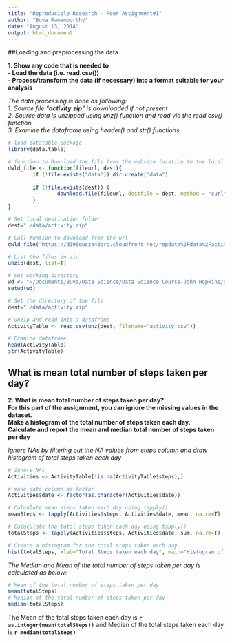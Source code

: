 ```yaml
---
title: "Reproducible Research - Peer Assignment#1"
author: "Buva Ramamoorthy"
date: "August 13, 2014"
output: html_document
---
```


##Loading and preprocessing the data  
  
**1. Show any code that is needed to  
- Load the data (i.e. read.csv())  
- Process/transform the data (if necessary) into a format suitable for your analysis**  

*The data processing is done as following:  
 1. Source file "**activity.zip**" is downloaded if not present  
 2. Source data is unzipped using unz() function and read via the read.csv() function  
 3. Examine the dataframe using header() and str() functions* 

```r

# load datatable package
library(data.table)     

# function to Download the file from the website location to the local directory
dwld_file <- function(fileurl, dest){
        if (!file.exists("data")) dir.create("data")                            # create a folder if it doesnt exist        
        
        if (!file.exists(dest)) {                                               # download the file if its not already downloaded
                download.file(fileurl, destfile = dest, method = "curl")
        }
}

# Set local destination folder
dest="./data/activity.zip"

# Call funtion to download from the url
dwld_file("https://d396qusza40orc.cloudfront.net/repdata%2Fdata%2Factivity.zip", dest)

# List the files in zip
unzip(dest, list=T)

# set working directory
wd <- "~/Documents/Buva/Data Science/Data Science Course-John Hopkins/05-Reproducible Research/Peer Assessment#1"
setwd(wd)

# Set the directory of the file
dest="./data/activity.zip"                                      

# Unzip and read into a dataframe        
ActivityTable <- read.csv(unz(dest, filename="activity.csv"))   

# Examine dataframe
head(ActivityTable)       
str(ActivityTable)
```
  
## What is mean total number of steps taken per day?  
  
**2.  What is mean total number of steps taken per day?  
      For this part of the assignment, you can ignore the missing values in the dataset.  
      Make a histogram of the total number of steps taken each day.  
      Calculate and report the mean and median total number of steps taken per day**
      
*Ignore NAs by filtering out the NA values from steps column and draw histogram of total steps taken each day*
```r
# ignore NAs
Activities <- ActivityTable[!is.na(ActivityTable$steps),]      

# make date column as factor
Activities$date <- factor(as.character(Activities$date))        

# Calculate mean steps taken each day using tapply()
meanSteps <- tapply(Activities$steps, Activities$date, mean, na.rm=T) 

# Caluculate the total steps taken each day using tapply()
totalSteps <- tapply(Activities$steps, Activities$date, sum, na.rm=T)

# Create a histogram for the total steps taken each day
hist(totalSteps, xlab="Total Steps taken each day", main="Histogram of the total number of steps taken each day", col=555 )
```

*The Median and Mean of the total number of steps taken per day is calculated as below:*
```r
# Mean of the total number of steps taken per day 
mean(totalSteps)
# Median of the total number of steps taken per day 
median(totalSteps)
```

The Mean of the total steps taken each day is **`r as.integer(mean(totalSteps))`** and 
Median of the total steps taken each day is **`r median(totalSteps)`**  
  
  



